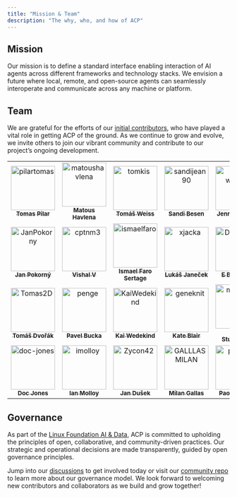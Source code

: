 ```yaml
---
title: "Mission & Team"
description: "The why, who, and how of ACP"
---
```


## Mission

Our mission is to define a standard interface enabling interaction of AI agents across different frameworks and technology stacks. We envision a future where local, remote, and open-source agents can seamlessly interoperate and communicate across any machine or platform.

## Team

We are grateful for the efforts of our [initial contributors](https://github.com/i-am-bee/acp/graphs/contributors), who have played a vital role in getting ACP of the ground. As we continue to grow and evolve, we invite others to join our vibrant community and contribute to our project’s ongoing development.


<!-- readme: contributors -start -->
<table>
	<tbody>
		<tr>
            <td align="center">
                <a href="https://github.com/pilartomas">
                    <img src="https://avatars.githubusercontent.com/u/25405604?v=4" width="100;" alt="pilartomas"/>
                    <br />
                    <sub><b>Tomas Pilar</b></sub>
                </a>
            </td>
            <td align="center">
                <a href="https://github.com/matoushavlena">
                    <img src="https://avatars.githubusercontent.com/u/9358330?v=4" width="100;" alt="matoushavlena"/>
                    <br />
                    <sub><b>Matous Havlena</b></sub>
                </a>
            </td>
            <td align="center">
                <a href="https://github.com/tomkis">
                    <img src="https://avatars.githubusercontent.com/u/5079224?v=4" width="100;" alt="tomkis"/>
                    <br />
                    <sub><b>Tomáš Weiss</b></sub>
                </a>
            </td>
            <td align="center">
                <a href="https://github.com/sandijean90">
                    <img src="https://avatars.githubusercontent.com/u/54007515?v=4" width="100;" alt="sandijean90"/>
                    <br />
                    <sub><b>Sandi Besen</b></sub>
                </a>
            </td>
            <td align="center">
                <a href="https://github.com/jenna-winkler">
                    <img src="https://avatars.githubusercontent.com/u/135358348?v=4" width="100;" alt="jenna-winkler"/>
                    <br />
                    <sub><b>Jenna Winkler</b></sub>
                </a>
            </td>
            <td align="center">
                <a href="https://github.com/jezekra1">
                    <img src="https://avatars.githubusercontent.com/u/43778522?v=4" width="100;" alt="jezekra1"/>
                    <br />
                    <sub><b>Radek Ježek</b></sub>
                </a>
            </td>
		</tr>
		<tr>
            <td align="center">
                <a href="https://github.com/JanPokorny">
                    <img src="https://avatars.githubusercontent.com/u/4580066?v=4" width="100;" alt="JanPokorny"/>
                    <br />
                    <sub><b>Jan Pokorný</b></sub>
                </a>
            </td>
            <td align="center">
                <a href="https://github.com/cptnm3">
                    <img src="https://avatars.githubusercontent.com/u/56761954?v=4" width="100;" alt="cptnm3"/>
                    <br />
                    <sub><b>Vishal V</b></sub>
                </a>
            </td>
            <td align="center">
                <a href="https://github.com/ismaelfaro">
                    <img src="https://avatars.githubusercontent.com/u/843598?v=4" width="100;" alt="ismaelfaro"/>
                    <br />
                    <sub><b>Ismael Faro Sertage</b></sub>
                </a>
            </td>
            <td align="center">
                <a href="https://github.com/xjacka">
                    <img src="https://avatars.githubusercontent.com/u/9572709?v=4" width="100;" alt="xjacka"/>
                    <br />
                    <sub><b>Lukáš Janeček</b></sub>
                </a>
            </td>
            <td align="center">
                <a href="https://github.com/Deriverx2">
                    <img src="https://avatars.githubusercontent.com/u/117281795?v=4" width="100;" alt="Deriverx2"/>
                    <br />
                    <sub><b>E B Benson </b></sub>
                </a>
            </td>
            <td align="center">
                <a href="https://github.com/deanchanter">
                    <img src="https://avatars.githubusercontent.com/u/37911234?v=4" width="100;" alt="deanchanter"/>
                    <br />
                    <sub><b>deanchanter</b></sub>
                </a>
            </td>
		</tr>
		<tr>
            <td align="center">
                <a href="https://github.com/Tomas2D">
                    <img src="https://avatars.githubusercontent.com/u/15633909?v=4" width="100;" alt="Tomas2D"/>
                    <br />
                    <sub><b>Tomáš Dvořák</b></sub>
                </a>
            </td>
            <td align="center">
                <a href="https://github.com/penge">
                    <img src="https://avatars.githubusercontent.com/u/907255?v=4" width="100;" alt="penge"/>
                    <br />
                    <sub><b>Pavel Bucka</b></sub>
                </a>
            </td>
            <td align="center">
                <a href="https://github.com/KaiWedekind">
                    <img src="https://avatars.githubusercontent.com/u/12070900?v=4" width="100;" alt="KaiWedekind"/>
                    <br />
                    <sub><b>Kai Wedekind</b></sub>
                </a>
            </td>
            <td align="center">
                <a href="https://github.com/geneknit">
                    <img src="https://avatars.githubusercontent.com/u/3604110?v=4" width="100;" alt="geneknit"/>
                    <br />
                    <sub><b>Kate Blair</b></sub>
                </a>
            </td>
            <td align="center">
                <a href="https://github.com/markstur">
                    <img src="https://avatars.githubusercontent.com/u/7129103?v=4" width="100;" alt="markstur"/>
                    <br />
                    <sub><b>Mark Sturdevant</b></sub>
                </a>
            </td>
            <td align="center">
                <a href="https://github.com/gabe-l-hart">
                    <img src="https://avatars.githubusercontent.com/u/1254484?v=4" width="100;" alt="gabe-l-hart"/>
                    <br />
                    <sub><b>Gabe Goodhart</b></sub>
                </a>
            </td>
		</tr>
		<tr>
            <td align="center">
                <a href="https://github.com/doc-jones">
                    <img src="https://avatars.githubusercontent.com/u/37349558?v=4" width="100;" alt="doc-jones"/>
                    <br />
                    <sub><b>Doc Jones</b></sub>
                </a>
            </td>
            <td align="center">
                <a href="https://github.com/imolloy">
                    <img src="https://avatars.githubusercontent.com/u/828631?v=4" width="100;" alt="imolloy"/>
                    <br />
                    <sub><b>Ian Molloy</b></sub>
                </a>
            </td>
            <td align="center">
                <a href="https://github.com/Zycon42">
                    <img src="https://avatars.githubusercontent.com/u/1699787?v=4" width="100;" alt="Zycon42"/>
                    <br />
                    <sub><b>Jan Dušek</b></sub>
                </a>
            </td>
            <td align="center">
                <a href="https://github.com/GALLLASMILAN">
                    <img src="https://avatars.githubusercontent.com/u/44726162?v=4" width="100;" alt="GALLLASMILAN"/>
                    <br />
                    <sub><b>Milan Gallas</b></sub>
                </a>
            </td>
            <td align="center">
                <a href="https://github.com/pdettori">
                    <img src="https://avatars.githubusercontent.com/u/6678093?v=4" width="100;" alt="pdettori"/>
                    <br />
                    <sub><b>Paolo Dettori</b></sub>
                </a>
            </td>
            <td align="center">
                <a href="https://github.com/tituslhy">
                    <img src="https://avatars.githubusercontent.com/u/7207877?v=4" width="100;" alt="tituslhy"/>
                    <br />
                    <sub><b>Titus Lim</b></sub>
                </a>
            </td>
		</tr>
	<tbody>
</table>
<!-- readme: contributors -end -->

## Governance

As part of the [Linux Foundation AI & Data](https://lfaidata.foundation/), ACP is committed to upholding the principles of open, collaborative, and community-driven practices. Our strategic and operational decisions are made transparently, guided by open governance principles.

Jump into our [discussions](https://github.com/i-am-bee/acp/discussions) to get involved today or visit our [community repo](https://github.com/i-am-bee/community) to learn more about our governance model. We look forward to welcoming new contributors and collaborators as we build and grow together\!
